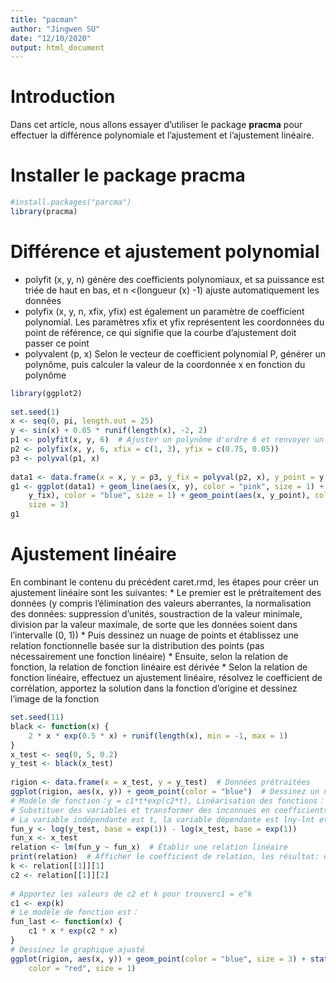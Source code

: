 ```yaml
---
title: "pacman"
author: "Jingwen SU"
date: "12/10/2020"
output: html_document
---
```


# Introduction
Dans cet article, nous allons essayer d'utiliser le package **pracma** pour effectuer la différence polynomiale et l'ajustement et l'ajustement linéaire.

# Installer le package pracma
```r
#install.packages("parcma")
library(pracma)
```

# Différence et ajustement polynomial
* polyfit (x, y, n) génère des coefficients polynomiaux, et sa puissance est triée de haut en bas, et n <(longueur (x) -1) ajuste automatiquement les données
* polyfix (x, y, n, xfix, yfix) est également un paramètre de coefficient polynomial. Les paramètres xfix et yfix représentent les coordonnées du point de référence, ce qui signifie que la courbe d'ajustement doit passer ce point
* polyvalent (p, x) Selon le vecteur de coefficient polynomial P, générer un polynôme, puis calculer la valeur de la coordonnée x en fonction du polynôme
```r
library(ggplot2)
 
set.seed(1)
x <- seq(0, pi, length.out = 25)
y <- sin(x) + 0.05 * runif(length(x), -2, 2)
p1 <- polyfit(x, y, 6)  # Ajuster un polynôme d'ordre 6 et renvoyer un vecteur de longueur 7
p2 <- polyfix(x, y, 6, xfix = c(1, 3), yfix = c(0.75, 0.05))
p3 <- polyval(p1, x)
 
data1 <- data.frame(x = x, y = p3, y_fix = polyval(p2, x), y_point = y, stringsAsFactors = F)
g1 <- ggplot(data1) + geom_line(aes(x, y), color = "pink", size = 1) + geom_line(aes(x, 
    y_fix), color = "blue", size = 1) + geom_point(aes(x, y_point), color = "grey", 
    size = 3)
g1

```


# Ajustement linéaire
En combinant le contenu du précédent caret.rmd, les étapes pour créer un ajustement linéaire sont les suivantes:
  * Le premier est le prétraitement des données (y compris l'élimination des valeurs aberrantes, la normalisation des données: suppression d'unités, soustraction de la valeur minimale, division par la valeur maximale, de sorte que les données soient dans l'intervalle (0, 1))
* Puis dessinez un nuage de points et établissez une relation fonctionnelle basée sur la distribution des points (pas nécessairement une fonction linéaire)
* Ensuite, selon la relation de fonction, la relation de fonction linéaire est dérivée
* Selon la relation de fonction linéaire, effectuez un ajustement linéaire, résolvez le coefficient de corrélation, apportez la solution dans la fonction d'origine et dessinez l'image de la fonction
```r
set.seed(11)
black <- function(x) {
    2 * x * exp(0.5 * x) + runif(length(x), min = -1, max = 1)
}
x_test <- seq(0, 5, 0.2)
y_test <- black(x_test)
 
rigion <- data.frame(x = x_test, y = y_test)  # Données prétraitées
ggplot(rigion, aes(x, y)) + geom_point(color = "blue")  # Dessinez un nuage de points à partir duquel vous pouvez construire un modèle de fonction exponentielle
# Modèle de fonction：y = c1*t*exp(c2*t), Linéarisation des fonctions：lny = lnc1 + lnt + c2*t
# Substituer des variables et transformer des inconnues en coefficients de fonctions linéaires：lny -lnt = c2*t + k,
# La variable indépendante est t, la variable dépendante est lny-lnt et le coefficient est calculé par ajustement linéaire：k, c2
fun_y <- log(y_test, base = exp(1)) - log(x_test, base = exp(1))
fun_x <- x_test
relation <- lm(fun_y ~ fun_x)  # Établir une relation linéaire
print(relation)  # Afficher le coefficient de relation, les résultat: c2 = 0.5583, k = 0.4780
k <- relation[[1]][1]
c2 <- relation[[1]][2]
 
# Apportez les valeurs de c2 et k pour trouverc1 = e^k
c1 <- exp(k)
# Le modèle de fonction est：
fun_last <- function(x) {
    c1 * x * exp(c2 * x)
}
# Dessinez le graphique ajusté
ggplot(rigion, aes(x, y)) + geom_point(color = "blue", size = 3) + stat_function(fun = fun_last, 
    color = "red", size = 1)
```














